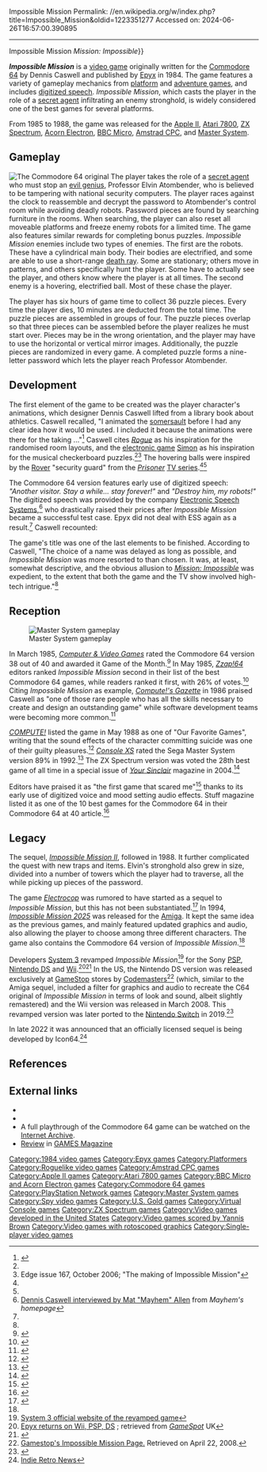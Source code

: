 Impossible Mission
Permalink: //en.wikipedia.org/w/index.php?title=Impossible_Mission&oldid=1223351277
Accessed on: 2024-06-26T16:57:00.390895



------
Impossible Mission
{{Distinguish|Mission: Impossible{{!}}''Mission: Impossible''}}
{{pp-semi-indef}}
{{Infobox video game
|title        = Impossible Mission
|image        = Impossible Mission Coverart.png
|developer    = [[Epyx]]
|publisher    = {{vgrelease|NA|Epyx|EU|[[U.S. Gold]]}}
|designer     = Dennis Caswell<ref name="giantlist">{{cite web |last1=Hague |first1=James |title=The Giant List of Classic Game Programmers |url=https://dadgum.com/giantlist/}}</ref>
|platforms    = [[Commodore 64]], [[Acorn Electron]], [[Amstrad CPC]], [[Apple II series|Apple II]], [[Atari 7800]], [[BBC Micro]], [[Master System]], [[ZX Spectrum]] 
|released     = '''Commodore 64''' {{vgrelease|NA|September 1984<ref>{{cite magazine |title=Year-End Index |magazine=[[Computer Entertainer]] |date=January 1985 |volume=3 |issue=10 |page=156 |url=http://www.ataricompendium.com/archives/newsletters/video_game_update/computer_entertainer_jan85.pdf#page=12}}</ref>|EU|March 1985<ref name="CVG42"/>}} '''Ports''' <br> June 1985: Apple II<ref name="CE1985">{{cite magazine |title=1985 Index |magazine=Computer Entertainer |date=January 1986 |volume=4 |issue=10 |page=6 |url=http://www.ataricompendium.com/archives/newsletters/video_game_update/computer_entertainer_jan86.pdf#page=6}}</ref> <br> 1985: Electron, BBC, Spectrum<br>1986: Amstrad CPC<br>1987: Atari 7800<br>1988: Master System
|genre        = [[Action game|Action]], [[Platform game|Platform]], [[Puzzle game|Puzzle]]
|modes        = [[Single-player video game|Single-player]]
}}

'''''Impossible Mission''''' is a [[video game]] originally written for the [[Commodore 64]] by Dennis Caswell and published by [[Epyx]] in 1984. The game features a variety of gameplay mechanics from [[platform game|platform]] and [[adventure game]]s, and includes [[Speech synthesis|digitized speech]]. ''Impossible Mission'', which casts the player in the role of a [[secret agent]] infiltrating an enemy stronghold, is widely considered one of the best games for several platforms.

From 1985 to 1988, the game was released for the [[Apple II series|Apple II]], [[Atari 7800]], [[ZX Spectrum]], [[Acorn Electron]], [[BBC Micro]], [[Amstrad CPC]], and [[Master System]].

==Gameplay==
[[Image:C64 Impossible Mission.png|thumb|left|The Commodore 64 original]]
The player takes the role of a [[secret agent]] who must stop an [[mad scientist|evil genius]], Professor Elvin Atombender, who is believed to be tampering with national security computers. The player races against the clock to reassemble and decrypt the password to Atombender's control room while avoiding deadly robots. Password pieces are found by searching furniture in the rooms. When searching, the player can also reset all moveable platforms and freeze enemy robots for a limited time. The game also features similar rewards for completing bonus puzzles. ''Impossible Mission'' enemies include two types of enemies. The first are the robots. These have a cylindrical main body. Their bodies are electrified, and some are able to use a short-range [[death ray]]. Some are stationary; others move in patterns, and others specifically hunt the player. Some have to actually see the player, and others know where the player is at all times. The second enemy is a hovering, electrified ball. Most of these chase the player.{{Citation needed|date=August 2015}}

The player has six hours of game time to collect 36 puzzle pieces. Every time the player dies, 10 minutes are deducted from the total time. The puzzle pieces are assembled in groups of four. The puzzle pieces overlap so that three pieces can be assembled before the player realizes he must start over. Pieces may be in the wrong orientation, and the player may have to use the horizontal or vertical mirror images. Additionally, the puzzle pieces are randomized in every game. A completed puzzle forms a nine-letter password which lets the player reach Professor Atombender.{{Citation needed|date=August 2015}}

==Development==
The first element of the game to be created was the player character's animations, which designer Dennis Caswell lifted from a library book about athletics. Caswell recalled, "I animated the [[somersault]] before I had any clear idea how it would be used. I included it because the animations were there for the taking ..."<ref name="Retro122">{{cite news | last = Bevan | first= Mike | date = December 2013 | title = The History of ... Impossible Mission | work = [[Retro Gamer]] | issue = 122 | pages = 44–49 | publisher = [[Imagine Publishing]]}}</ref> Caswell cites ''[[Rogue (video game)|Rogue]]'' as his inspiration for the randomised room layouts, and the [[electronic game]] [[Simon (game)|Simon]] as his inspiration for the musical checkerboard puzzles.<ref name="Retro122"/><ref name="Edge">Edge issue 167, October 2006; "The making of Impossible Mission"</ref> The hovering balls were inspired by the [[Rover (The Prisoner)|Rover]] "security guard" from the ''[[The Prisoner|Prisoner]]'' [[TV series]].<ref name="Retro122"/><ref name="Edge"/>

The Commodore 64 version features early use of digitized speech: ''"Another visitor. Stay a while... stay forever!"'' and ''"Destroy him, my robots!"'' The digitized speech was provided by the company [[Electronic Speech Systems]],<ref name="Mayhem 64">[http://www.mayhem64.co.uk/interview/caswell.htm Dennis Caswell interviewed by Mat "Mayhem" Allen] from ''Mayhem's homepage''</ref> who drastically raised their prices after ''Impossible Mission'' became a successful test case. Epyx did not deal with ESS again as a result.<ref name="Edge"/> Caswell recounted:

{{quote|I never met the performer but, when I supplied the script to the representative from ESS, I told him I had in mind a "50-ish English guy", thinking of the sort of arch-villain [[James Bond]] might encounter. I was told that they happened to have just such a person on their staff. When I was given the initial recordings, the ESS guy was apologetic about them being a touch [[overacting|hammy]], but I thought the over-acting was amusing and appropriate, and they were left as is ...<ref name="Retro122"/>}}

The game's title was one of the last elements to be finished. According to Caswell, "The choice of a name was delayed as long as possible, and ''Impossible Mission'' was more resorted to than chosen. It was, at least, somewhat descriptive, and the obvious allusion to ''[[Mission: Impossible (1966 TV series)|Mission: Impossible]]'' was expedient, to the extent that both the game and the TV show involved high-tech intrigue."<ref name="Retro122"/>

==Reception==
[[Image:Sega Master Impossible Mission.png|thumb|right|Master System gameplay]]

In March 1985, ''[[Computer & Video Games]]'' rated the Commodore 64 version 38 out of 40 and awarded it Game of the Month.<ref name="CVG42">{{cite magazine |title=Software Reviews: Ghostbusters |magazine=[[Computer & Video Games]] |date=16 March 1985 |issue=42 (April 1985) |pages=29–35 |url=https://worldofspectrum.org/archive/magazines/computer--video-games/42#29}}</ref> In May 1985, ''[[Zzap!64]]'' editors ranked ''Impossible Mission'' second in their list of the best Commodore 64 games, while readers ranked it first, with 26% of votes.<ref name="zzap198506">{{cite magazine | url=https://archive.org/stream/zzap64-magazine-002/ZZap_64_Issue_002_1985_Jun#page/n81/mode/2up | title=YOUR top 64! | magazine=[[Zzap!64]] | issue=2 (June 1985) | date=9 May 1985 | access-date=26 October 2013 | pages=83–86}}</ref> Citing ''Impossible Mission'' as example, ''[[Compute!'s Gazette]]'' in 1986 praised Caswell as "one of those rare people who has all the skills necessary to create and design an outstanding game" while software development teams were becoming more common.<ref name="Yakal198606">{{Cite magazine |last=Yakal |first=Kathy |date=June 1986 |title=The Evolution of Commodore Graphics |url=https://archive.org/details/1986-06-computegazette/page/n35 |magazine=Compute!'s Gazette |pages=34–42 |access-date=2019-06-18}}</ref>

''[[Compute!|COMPUTE!]]'' listed the game in May 1988 as one of "Our Favorite Games", writing that the sound effects of the character committing suicide was one of their guilty pleasures.<ref name="compute198805">{{cite news | url=https://archive.org/stream/1988-05-compute-magazine/Compute_Issue_096_1988_May#page/n13/mode/2up | title=Our Favorite Games | work=COMPUTE! | date=May 1988 | access-date=10 November 2013 | page=12}}</ref> ''[[Console XS]]'' rated the Sega Master System version 89% in 1992.<ref>{{cite magazine |title=Software A-Z: Master System |magazine=[[Console XS]] |date=23 April 1992 |issue=1 (June/July 1992) |publisher=[[Paragon Publishing]] |location=United Kingdom |pages=137–47 |url=https://archive.org/details/console-xs-01/page/137}}</ref> The ZX Spectrum version was voted the 28th best game of all time in a special issue of ''[[Your Sinclair]]'' magazine in 2004.<ref>{{cite journal|title=Top 50 Games of All Time|journal=Your Sinclair|date=November 2004|publisher=Imagine Publishing}}</ref>

Editors have praised it as "the first game that scared me"<ref>{{Cite web |last=Kelly |first=Andy |date=2022-11-03 |title=Impossible Mission Was The First Game That Ever Scared Me |url=https://www.thegamer.com/impossible-mission-was-the-first-game-that-ever-scared-me/ |access-date=2022-11-04 |website=TheGamer |language=en-US}}</ref> thanks to its early use of digitized voice and mood setting audio effects. Stuff magazine listed it as one of the 10 best games for the Commodore 64 in their Commodore 64 at 40 article.<ref>{{Cite web |last=Grannell |first=Craig |date=2022-08-01 |title=The Commodore 64 at 40 – and 10 of the best C64 games |url=https://www.stuff.tv/features/the-commodore-64-at-40-and-10-of-the-best-c64-games/ |access-date=2022-11-04 |website=Stuff |language=en-US}}</ref>

==Legacy==
The sequel, ''[[Impossible Mission II]]'', followed in 1988. It further complicated the quest with new traps and items. Elvin's stronghold also grew in size, divided into a number of towers which the player had to traverse, all the while picking up pieces of the password.{{Citation needed|date=August 2015}}

The game ''[[Electrocop]]'' was rumored to have started as a sequel to ''Impossible Mission'', but this has not been substantiated.<ref>{{cite news | last = Bevan | first= Mike | date = December 2013 | title = The Electrocop Connection | work = [[Retro Gamer]] | issue = 122 | page = 45 | publisher = [[Imagine Publishing]]}}</ref> In 1994, ''[[Impossible Mission 2025]]'' was released for the [[Amiga]]. It kept the same idea as the previous games, and mainly featured updated graphics and audio, also allowing the player to choose among three different characters. The game also contains the Commodore 64 version of ''Impossible Mission''.<ref name="Retro122"/>

Developers [[System 3 (company)|System 3]] revamped ''Impossible Mission''<ref name="revampedOfficial">[http://games.system3.com/ImpossibleMission/index.html System 3 official website of the revamped game]</ref> for the Sony [[PlayStation Portable|PSP]], [[Nintendo DS]] and [[Wii]].<ref>[http://uk.gamespot.com/psp/action/impossiblemission/news.html?sid=6156004&om_act=convert&om_clk=mostpop&tag=mostpop;title;1 Epyx returns on Wii, PSP, DS] {{Webarchive|url=https://web.archive.org/web/20070930041101/http://uk.gamespot.com/psp/action/impossiblemission/news.html?sid=6156004&om_act=convert&om_clk=mostpop&tag=mostpop;title;1 |date=2007-09-30 }}; retrieved from ''[[GameSpot]]'' UK</ref><ref name="revampedWii">{{Cite web |url=http://www.system3.com/index.jsp?i=108&s=1111 |title=System 3 website of revamped Wii game |access-date=2009-11-28 |archive-url=https://web.archive.org/web/20090404091215/http://www.system3.com/index.jsp?i=108&s=1111 |archive-date=2009-04-04 |url-status=dead }}</ref> In the US, the Nintendo DS version was released exclusively at [[GameStop]] stores by [[Codemasters]]<ref>[http://www.gamestop.com/Catalog/ProductDetails.aspx?product_id=67120 Gamestop's Impossible Mission Page.] {{Webarchive|url=https://web.archive.org/web/20080409125430/http://www.gamestop.com/Catalog/ProductDetails.aspx?product_id=67120 |date=2008-04-09 }} Retrieved on April 22, 2008.</ref> (which, similar to the Amiga sequel, included a filter for graphics and audio to recreate the C64 original of ''Impossible Mission'' in terms of look and sound, albeit slightly remastered) and the Wii version was released in March 2008. This revamped version was later ported to the [[Nintendo Switch]] in 2019.<ref>{{Cite web|title=Impossible Mission for Nintendo Switch - Nintendo Game Details|url=https://www.nintendo.com/games/detail/impossible-mission-switch/|access-date=2021-04-23|website=www.nintendo.com|language=en-US}}</ref>

In late 2022 it was announced that an officially licensed sequel is being developed by Icon64.<ref name="IM3">[https://www.indieretronews.com/2023/01/impossible-mission-3-sequel-to-very.html Indie Retro News]</ref>

== References ==
{{Reflist}}

==External links==
*{{moby game|id=-group/impossible-mission-series|name=The ''Impossible Mission'' series}}
*{{WoS game|id=0002462}}
*A full playthrough of the Commodore 64 game can be watched on the [https://archive.org/details/zx_Impossible_Mission_1985_U.S._Gold Internet Archive].
*[https://archive.org/details/games-58-1984-december/page/56/mode/2up Review] in [[GAMES Magazine]]

{{Authority control}}

[[Category:1984 video games]]
[[Category:Epyx games]]
[[Category:Platformers]]
[[Category:Roguelike video games]]
[[Category:Amstrad CPC games]]
[[Category:Apple II games]]
[[Category:Atari 7800 games]]
[[Category:BBC Micro and Acorn Electron games]]
[[Category:Commodore 64 games]]
[[Category:PlayStation Network games]]
[[Category:Master System games]]
[[Category:Spy video games]]
[[Category:U.S. Gold games]]
[[Category:Virtual Console games]]
[[Category:ZX Spectrum games]]
[[Category:Video games developed in the United States]]
[[Category:Video games scored by Yannis Brown]]
[[Category:Video games with rotoscoped graphics]]
[[Category:Single-player video games]]